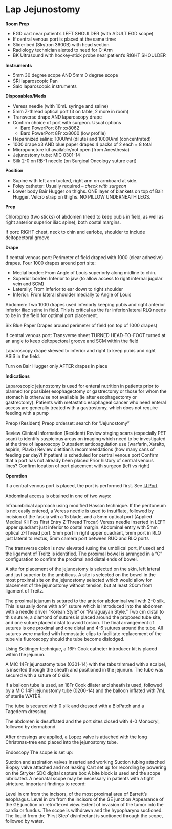 # Lap Jejunostomy

**Room Prep**

-   EGD cart near patient’s LEFT SHOULDER (with ADULT EGD scope)
-   If central venous port is placed at the same time:
-   Slider bed (Skytron 3600B) with head section
-   Radiology technician alerted to need for C-Arm
-   BK Ultrasound with hockey-stick probe near patient’s RIGHT SHOULDER

**Instruments**

-   5mm 30 degree scope AND 5mm 0 degree scope
-   SRI laparoscopic Pan
-   Salo laparoscopic instruments

**Disposables/Meds**

-   Veress needle (with 10mL syringe and saline)
-   5mm Z-thread optical port (3 on table, 2 more in room)
-   Transverse drape AND laparoscopy drape
-   Confirm choice of port with surgeon. Usual options
    -   Bard PowerPort 8Fr xx8062
    -   Bard PowerPort 8Fr xx8000 (low profile)
-   Heparinized saline: 100U/ml (dilute) and 1000U/ml (concentrated)
-   1000 drape x3 AND blue paper drapes 4 packs of 2 each = 8 total
-   Micropuncture kit available/not open (from Anesthesia)
-   Jejunostomy tube: MIC 0301-14
-   Silk 2-0 on RB-1 needle (on Surgical Oncology suture cart)

**Position**

-   Supine with left arm tucked, right arm on armboard at side.
-   Foley catheter: Usually required – *check with surgeon*
-   Lower body Bair Hugger on thighs. ONE layer of blankets on top of Bair Hugger. Velcro strap on thighs. NO PILLOW UNDERNEATH LEGS.

**Prep**

Chloroprep (two sticks) of abdomen (need to keep pubis in field, as well as right anterior superior iliac spine), both costal margins.

If port: RIGHT chest, neck to chin and earlobe, shoulder to include deltopectoral groove

**Drape**

If central venous port: Perimeter of field draped with 1000 (clear adhesive) drapes. Four 1000 drapes around port site:

-   Medial border: From Angle of Louis superiorly along midline to chin.
-   Superior border: Inferior to jaw (to allow access to right internal jugular vein and SCM)
-   Laterally: From inferior to ear down to right shoulder
-   Inferior: From lateral shoulder medially to Angle of Louis

Abdomen: Two 1000 drapes used inferiorly keeping pubis and right anterior inferior iliac spine in field. This is critical as the far inferior/lateral RLQ needs to be in the field for optimal port placement.

Six Blue Paper Drapes around perimeter of field (on top of 1000 drapes)

If central venous port: Transverse sheet TURNED HEAD-TO-FOOT turned at an angle to keep deltopectoral groove and SCM within the field

Laparoscopy drape skewed to inferior and right to keep pubis and right ASIS in the field.

Turn on Bair Hugger only AFTER drapes in place

**Indications**

Laparoscopic jejunostomy is used for enteral nutrition in patients prior to planned (or possible) esophagectomy or gastrectomy or those for whom the stomach is otherwise not available (ie after esophagectomy or gastrectomy). Patients with metastatic esophageal cancer who need enteral access are generally treated with a gastrostomy, which does not require feeding with a pump

Preop (Resident) Preop orderset: search for “Jejunostomy”

Review Clinical Information (Resident) Review staging scans (especially PET scan) to identify suspicious areas on imaging which need to be investigated at the time of laparoscopy Outpatient anticoagulation use (warfarin, Xaralto, aspirin, Plavix) Review dietitian’s recommendations (how many cans of feeding per day?) If patient is scheduled for central venous port Confirm that a port has not already been placed Prior history of central venous lines? Confirm location of port placement with surgeon (left vs right)

**Operation**

If a central venous port is placed, the port is performed first. See [IJ Port](#cv_port_salo)

Abdominal access is obtained in one of two ways:

Infraumbilical approach using modified Hasson technique. If the peritoneum is not easily entered, a Veress needle is used to insufflate, followed by incision of the fascia with a 15 blade, and a 5mm optical port (Applied Medical Kii Fios First Entry Z-Thread Trocar) Veress needle inserted in LEFT upper quadrant just inferior to costal margin. Abdominal entry with 5mm optical Z-Thread port. 5mm port in right upper quadrant, 5mm port in RLQ just lateral to rectus, 5mm camera port between RUQ and RLQ ports

The transverse colon is now elevated (using the umbilical port, if used) and the ligament of Treitz is identified. The proximal bowel is arranged in a “C” configuration to confirm the proximal and distal ends of bowel.

A site for placement of the jejunostomy is selected on the skin, left lateral and just superior to the umbilicus. A site is selected on the bowel in the most proximal site on the jejunostomy selected which would allow for placement of the jejunostomy without tension, but at least 20cm from ligament of Treitz.

The proximal jejunum is sutured to the anterior abdominal wall with 2-0 silk. This is usually done with a 9″ suture which is introduced into the abdomen with a needle driver “Korean Style” or “Paraguayan Style.” Two cm distal to this suture, a diamond of sutures is placed around the proposed tube site, and one suture placed distal to avoid torsion. The final arrangement of sutures is one proximal and one distal and 4-6 sutures around the tube. All sutures were marked with hemostatic clips to facilitate replacement of the tube via fluoroscopy should the tube become dislodged.

Using Seldinger technique, a 16Fr Cook catheter introducer kit is placed within the jejunum.

A MIC 14Fr jejunostomy tube (0301-14) with the tabs trimmed with a scalpel, is inserted through the sheath and positioned in the jejunum. The tube was secured with a suture of 0 silk.

If a balloon tube is used, an 18Fr Cook dilater and sheath is used, followed by a MIC 14Fr jejunustomy tube (0200-14) and the balloon inflated with 7mL of sterile WATER.

The tube is secured with 0 silk and dressed with a BioPatch and a Tagederm dressing.

The abdomen is desufflated and the port sites closed with 4-0 Monocryl, followed by dermabond.

After dressings are applied, a Lopez valve is attached with the long Christmas-tree end placed into the jejunostomy tube.

Endoscopy The scope is set up:

Suction and aspiration valves inserted and working Suction tubing attached Biopsy valve attached and not leaking Cart set up for recording by powering on the Stryker SDC digital capture box A bite block is used and the scope lubricated. A neonatal scope may be necessary in patients with a tight stricture. Important findings to record:

Level in cm from the incisors, of the most proximal area of Barrett’s esophagus. Level in cm from the incisors of the GE junction Appearance of the GE junction on retroflexed view. Extent of invasion of the tumor into the cardia or fundus. The scope is withdrawn and the hypopharynx suctioned. The liquid from the ‘First Step’ disinfectant is suctioned through the scope, followed by water.

